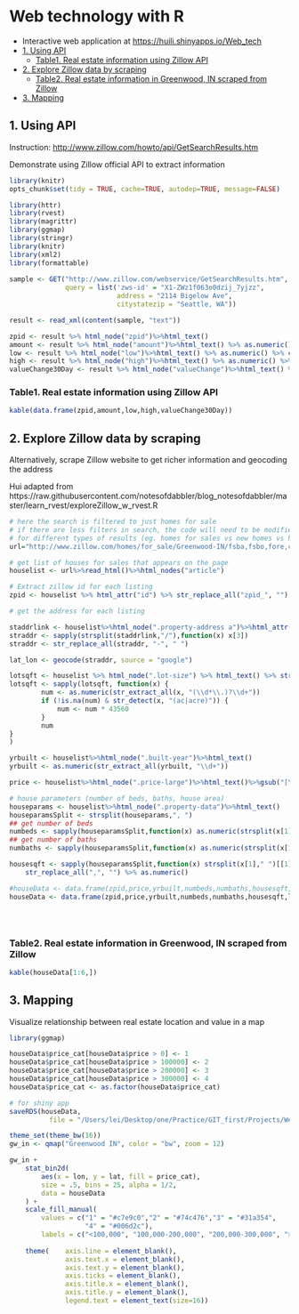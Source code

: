 # Web technology with R


* Interactive web application at <https://huili.shinyapps.io/Web_tech>
* [1\. Using API](#1-using-api)
    * [Table1\. Real estate information using Zillow API](#table1-real-estate-information-using-zillow-api)
* [2\. Explore Zillow data by scraping](#2-explore-zillow-data-by-scraping)
    * [Table2\. Real estate information in Greenwood, IN scraped from Zillow](#table2-real-estate-information-in-greenwood-in-scraped-from-zillow)
* [3\. Mapping](#3-mapping)


## 1. Using API 

Instruction: <http://www.zillow.com/howto/api/GetSearchResults.htm>

Demonstrate using Zillow official API to extract information

```r
library(knitr)
opts_chunk$set(tidy = TRUE, cache=TRUE, autodep=TRUE, message=FALSE)

library(httr)
library(rvest)
library(magrittr)
library(ggmap)
library(stringr)
library(knitr)
library(xml2)
library(formattable)
 
sample <- GET("http://www.zillow.com/webservice/GetSearchResults.htm", 
              query = list('zws-id' = "X1-ZWz1f063o0dzij_7yjzz", 
                           address = "2114 Bigelow Ave",
                           citystatezip = "Seattle, WA"))

result <- read_xml(content(sample, "text"))

zpid <- result %>% html_node("zpid")%>%html_text()
amount <- result %>% html_node("amount")%>%html_text() %>% as.numeric() %>% currency()
low <- result %>% html_node("low")%>%html_text() %>% as.numeric() %>% currency()
high <- result %>% html_node("high")%>%html_text() %>% as.numeric() %>% currency()
valueChange30Day <- result %>% html_node("valueChange")%>%html_text() %>% as.numeric() %>% currency()

```


### Table1. Real estate information using Zillow API

```r
kable(data.frame(zpid,amount,low,high,valueChange30Day))
```



## 2. Explore Zillow data by scraping

Alternatively, scrape Zillow website to get richer information and geocoding the address

Hui adapted from https://raw.githubusercontent.com/notesofdabbler/blog_notesofdabbler/master/learn_rvest/exploreZillow_w_rvest.R
 
```r


# here the search is filtered to just homes for sale
# if there are less filters in search, the code will need to be modified since the css might be different
# for different types of results (eg. homes for sales vs new homes vs homes for rent)
url="http://www.zillow.com/homes/for_sale/Greenwood-IN/fsba,fsbo,fore,cmsn_lt/house_type/52333_rid/39.638414,-86.011362,39.550714,-86.179419_rect/12_zm/0_mmm/"

# get list of houses for sales that appears on the page
houselist <- url%>%read_html()%>%html_nodes("article")

# Extract zillow id for each listing
zpid <- houselist %>% html_attr("id") %>% str_replace_all("zpid_", "")

# get the address for each listing

staddrlink <- houselist%>%html_node(".property-address a")%>%html_attr("href")
straddr <- sapply(strsplit(staddrlink,"/"),function(x) x[3])
straddr <- str_replace_all(straddr, "-", " ")

lat_lon <- geocode(straddr, source = "google")

lotsqft <- houselist %>% html_node(".lot-size") %>% html_text() %>% str_replace_all(",", "")
lotsqft <- sapply(lotsqft, function(x) {
        num <- as.numeric(str_extract_all(x, "(\\d*\\.)?\\d+"))
        if (!is.na(num) & str_detect(x, "(ac|acre)")) {
            num <- num * 43560
        }
        num
}
)

yrbuilt <- houselist%>%html_node(".built-year")%>%html_text()
yrbuilt <- as.numeric(str_extract_all(yrbuilt, "\\d+"))

price <- houselist%>%html_node(".price-large")%>%html_text()%>%gsub("[\\$a-zA-Z,]","",.)%>%as.numeric()

# house parameters (number of beds, baths, house area)
houseparams <- houselist%>%html_node(".property-data")%>%html_text()
houseparamsSplit <- strsplit(houseparams,", ")
## get number of beds
numbeds <- sapply(houseparamsSplit,function(x) as.numeric(strsplit(x[1]," ")[[1]][1]))
## get number of baths
numbaths <- sapply(houseparamsSplit,function(x) as.numeric(strsplit(x[1]," ")[[1]][4]))

housesqft <- sapply(houseparamsSplit,function(x) strsplit(x[1]," ")[[1]][7]) %>%
    str_replace_all(",", "") %>% as.numeric()

#houseData <- data.frame(zpid,price,yrbuilt,numbeds,numbaths,housesqft,lotsqft,straddr)
houseData <- data.frame(zpid,price,yrbuilt,numbeds,numbaths,housesqft,lotsqft,straddr,lat_lon)





```


### Table2. Real estate information in Greenwood, IN scraped from Zillow
```r
kable(houseData[1:6,])
```


## 3. Mapping

Visualize relationship between real estate location and value in a map


```r
library(ggmap)

houseData$price_cat[houseData$price > 0] <- 1
houseData$price_cat[houseData$price > 100000] <- 2
houseData$price_cat[houseData$price > 200000] <- 3
houseData$price_cat[houseData$price > 300000] <- 4
houseData$price_cat <- as.factor(houseData$price_cat)

# for shiny app
saveRDS(houseData,
          file = "/Users/lei/Desktop/one/Practice/GIT_first/Projects/Web technology with R/Shiny web app/houseData.rds")

theme_set(theme_bw(16))
gw_in <- qmap("Greenwood IN", color = "bw", zoom = 12)

gw_in +
    stat_bin2d(
        aes(x = lon, y = lat, fill = price_cat),
        size = .5, bins = 25, alpha = 1/2,
        data = houseData
    ) + 
    scale_fill_manual(
        values = c("1" = "#c7e9c0","2" = "#74c476","3" = "#31a354",
                   "4" = "#006d2c"),  
        labels = c("<100,000", "100,000-200,000", "200,000-300,000", ">300,000")) +
    
    theme(    axis.line = element_blank(),
              axis.text.x = element_blank(),
              axis.text.y = element_blank(),
              axis.ticks = element_blank(),
              axis.title.x = element_blank(),
              axis.title.y = element_blank(),
              legend.text = element_text(size=16))

```


